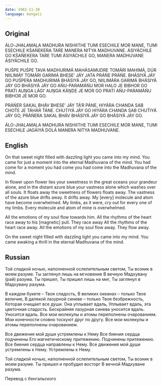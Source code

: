 ```yaml
---
date: 1982-11-30
language: bengali
---
```


## Original

ÁLO-JHALAMALA MADHURA NISHIITHE
TUMI ESECHILE MOR MANE,
TUMI ESECHILE KŚAŃEKERA TARE
MANERA NITYA MADHUVANE.
ÁSIYÁCHILE GO
KŚAŃEKERA TARE TUMI ÁSIYÁCHILE GO,
MANERA MADHUVANE ÁSIYÁCHILE GO.

PUŚPE PUŚPE TAVA MADHURIMÁ
MAHÁSAMUDRE TOMÁRI MAHIMÁ,
DÚR NIILIMÁY TOMÁRI GARIMÁ
BHESE’ JÁY JATA PRÁŃE PRÁŃE.
BHÁSIYÁ JÁY GO
PUŚPERA MADHURIMÁ BHÁSIYÁ JÁY GO,
NIILIMÁRA GARIMÁ BHÁSIYÁ JÁY GO
BHÁSIYÁ JÁY GO
AŃU-PARAMÁŃU MOR HALO JE BIBHOR GO
PRATI AUṊGA LÁGI’ AUṊGA KÁṊDE JE MOR GO
PRATI AŃU-PARAMÁŃU BIBHOR JE MOR GO.

PRÁŃER SAKAL BHÁV BHESE’ JÁY TÁ’R PÁNE,
HIYÁRA CHANDA SAB CHOT́E JE TÁHÁR T́ÁNE.
CHUTIYÁ JÁY GO
HIYÁRA CHANDA SAB CHUT́IYÁ JÁY GO,
PRÁŃERA SAKAL BHÁV BHÁSIYÁ JÁY GO
BHÁSIYÁ JÁY GO.

ÁLO-JHALAMALA MADHURA NISHIITHE
TUMI ESECHILE MOR MANE,
TUMI ESECHILE JAGÁIYÁ DOLÁ
MANERA NITYA MADHUVANE.

## English

On that sweet night filled with dazzling light
you came into my mind.
You came for just a moment
into the eternal Madhuvana of the mind.
You had come
for a moment you had come
you had come into the Madhuvana of the mind.

In flower upon flower lies your sweetness
in the great oceans your grandeur alone,
and in the distant azure blue your vastness alone
which washes over all souls.
It floats away
the sweetness of flowers floats away.
The vastness of the azure blue drifts away.
It drifts away.
My [every] molecule
and atom have become overwhelmed.
My limbs, as it were, cry out for every one of my limbs.
Every molecule and atom of mine is overwhelmed.

All the emotions of my soul flow towards him.
All the rhythms of the heart race
away to his [magnetic] pull.
They race away
All the rhythms of the heart race away.
All the emotions of my soul flow away.
They flow away.

On the sweet night filled with dazzling light
you came into my mind.
You came awaking a thrill
in the eternal Madhuvana of the mind.

## Russian

Той сладкой ночью,
наполненной ослепительным светом,
Ты возник в моем разуме.
Ты заглянул лишь на мгновение
В вечную Мадхувану (рай) разума.
Ты пришел,
Ты пришел лишь на миг,
Ты заглянул в Мадхувану разума.

В каждом букете – Твоя сладость,
В великих океанах – только Твое величие,
В далекой лазурной синеве – только Твоя безбрежность,
Которая очищает все души.
Она уплывает вдаль,
Уплывает вдаль, эта цветочная сладость.
Бескрайняя лазурная синева уносится вдаль.
Уносится вдаль.
Все мои молекулы и атомы переполнены очарованием.
Мои конечности словно тоскуют друг по другу.
Все мои молекулы и атомы переполнены очарованием.

Все движения мой души устремлены к Нему
Все биения сердца
подчинены Его магнетическому притяжению.
Подчинены притяжению.
Все биения сердца направлены к Нему.
Все движения мой души устремлены к Нему.
Устремлены к Нему.

Той сладкой ночью, наполненной ослепительным светом,
Ты возник в моем разуме.
Ты пришел и пробудил восторг
В вечной Мадхуване разума.

Перевод с бенгальского
